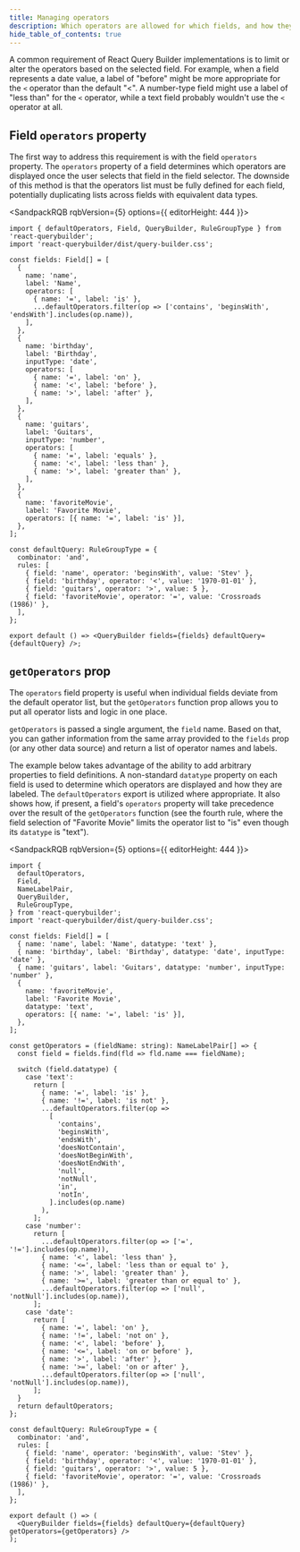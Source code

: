 ```yaml
---
title: Managing operators
description: Which operators are allowed for which fields, and how they are labeled
hide_table_of_contents: true
---
```



A common requirement of React Query Builder implementations is to limit or alter the operators based on the selected field. For example, when a field represents a date value, a label of "before" might be more appropriate for the `<` operator than the default "<". A number-type field might use a label of "less than" for the `<` operator, while a text field probably wouldn't use the `<` operator at all.

## Field `operators` property

The first way to address this requirement is with the field `operators` property. The `operators` property of a field determines which operators are displayed once the user selects that field in the field selector. The downside of this method is that the operators list must be fully defined for each field, potentially duplicating lists across fields with equivalent data types.

<SandpackRQB rqbVersion={5} options={{ editorHeight: 444 }}>

```tsx
import { defaultOperators, Field, QueryBuilder, RuleGroupType } from 'react-querybuilder';
import 'react-querybuilder/dist/query-builder.css';

const fields: Field[] = [
  {
    name: 'name',
    label: 'Name',
    operators: [
      { name: '=', label: 'is' },
      ...defaultOperators.filter(op => ['contains', 'beginsWith', 'endsWith'].includes(op.name)),
    ],
  },
  {
    name: 'birthday',
    label: 'Birthday',
    inputType: 'date',
    operators: [
      { name: '=', label: 'on' },
      { name: '<', label: 'before' },
      { name: '>', label: 'after' },
    ],
  },
  {
    name: 'guitars',
    label: 'Guitars',
    inputType: 'number',
    operators: [
      { name: '=', label: 'equals' },
      { name: '<', label: 'less than' },
      { name: '>', label: 'greater than' },
    ],
  },
  {
    name: 'favoriteMovie',
    label: 'Favorite Movie',
    operators: [{ name: '=', label: 'is' }],
  },
];

const defaultQuery: RuleGroupType = {
  combinator: 'and',
  rules: [
    { field: 'name', operator: 'beginsWith', value: 'Stev' },
    { field: 'birthday', operator: '<', value: '1970-01-01' },
    { field: 'guitars', operator: '>', value: 5 },
    { field: 'favoriteMovie', operator: '=', value: 'Crossroads (1986)' },
  ],
};

export default () => <QueryBuilder fields={fields} defaultQuery={defaultQuery} />;
```

</SandpackRQB>

## `getOperators` prop

The `operators` field property is useful when individual fields deviate from the default operator list, but the `getOperators` function prop allows you to put all operator lists and logic in one place.

`getOperators` is passed a single argument, the `field` name. Based on that, you can gather information from the same array provided to the `fields` prop (or any other data source) and return a list of operator names and labels.

The example below takes advantage of the ability to add arbitrary properties to field definitions. A non-standard `datatype` property on each field is used to determine which operators are displayed and how they are labeled. The `defaultOperators` export is utilized where appropriate. It also shows how, if present, a field's `operators` property will take precedence over the result of the `getOperators` function (see the fourth rule, where the field selection of "Favorite Movie" limits the operator list to "is" even though its `datatype` is "text").

<SandpackRQB rqbVersion={5} options={{ editorHeight: 444 }}>

```tsx
import {
  defaultOperators,
  Field,
  NameLabelPair,
  QueryBuilder,
  RuleGroupType,
} from 'react-querybuilder';
import 'react-querybuilder/dist/query-builder.css';

const fields: Field[] = [
  { name: 'name', label: 'Name', datatype: 'text' },
  { name: 'birthday', label: 'Birthday', datatype: 'date', inputType: 'date' },
  { name: 'guitars', label: 'Guitars', datatype: 'number', inputType: 'number' },
  {
    name: 'favoriteMovie',
    label: 'Favorite Movie',
    datatype: 'text',
    operators: [{ name: '=', label: 'is' }],
  },
];

const getOperators = (fieldName: string): NameLabelPair[] => {
  const field = fields.find(fld => fld.name === fieldName);

  switch (field.datatype) {
    case 'text':
      return [
        { name: '=', label: 'is' },
        { name: '!=', label: 'is not' },
        ...defaultOperators.filter(op =>
          [
            'contains',
            'beginsWith',
            'endsWith',
            'doesNotContain',
            'doesNotBeginWith',
            'doesNotEndWith',
            'null',
            'notNull',
            'in',
            'notIn',
          ].includes(op.name)
        ),
      ];
    case 'number':
      return [
        ...defaultOperators.filter(op => ['=', '!='].includes(op.name)),
        { name: '<', label: 'less than' },
        { name: '<=', label: 'less than or equal to' },
        { name: '>', label: 'greater than' },
        { name: '>=', label: 'greater than or equal to' },
        ...defaultOperators.filter(op => ['null', 'notNull'].includes(op.name)),
      ];
    case 'date':
      return [
        { name: '=', label: 'on' },
        { name: '!=', label: 'not on' },
        { name: '<', label: 'before' },
        { name: '<=', label: 'on or before' },
        { name: '>', label: 'after' },
        { name: '>=', label: 'on or after' },
        ...defaultOperators.filter(op => ['null', 'notNull'].includes(op.name)),
      ];
  }
  return defaultOperators;
};

const defaultQuery: RuleGroupType = {
  combinator: 'and',
  rules: [
    { field: 'name', operator: 'beginsWith', value: 'Stev' },
    { field: 'birthday', operator: '<', value: '1970-01-01' },
    { field: 'guitars', operator: '>', value: 5 },
    { field: 'favoriteMovie', operator: '=', value: 'Crossroads (1986)' },
  ],
};

export default () => (
  <QueryBuilder fields={fields} defaultQuery={defaultQuery} getOperators={getOperators} />
);
```

</SandpackRQB>
